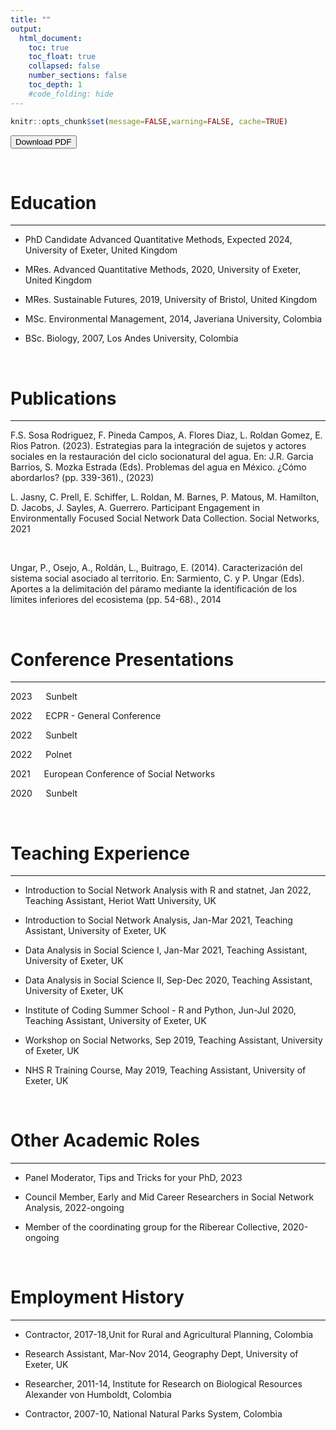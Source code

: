 ```yaml
---
title: ""
output:
  html_document:
    toc: true
    toc_float: true
    collapsed: false
    number_sections: false
    toc_depth: 1
    #code_folding: hide
---
```


```r
knitr::opts_chunk$set(message=FALSE,warning=FALSE, cache=TRUE)
```

<div>

<a href = "CV_files/CV_LRG.pdf">
<button role="button">Download PDF</button>
</a>

</div>

<br>

# Education
<hr>

- PhD Candidate Advanced Quantitative Methods, Expected 2024, University of Exeter, United Kingdom

- MRes. Advanced Quantitative Methods, 2020, University of Exeter, United Kingdom

- MRes. Sustainable Futures, 2019, University of Bristol, United Kingdom

- MSc. Environmental Management, 2014, Javeriana University, Colombia

- BSc. Biology, 2007, Los Andes University, Colombia

<br>

# Publications
<hr>

F.S. Sosa Rodriguez, F. Pineda Campos, A. Flores Diaz, L. Roldan Gomez, E. Rios Patron. (2023). Estrategias para la integración de sujetos y actores sociales en la restauración del ciclo socionatural del agua. En: J.R. Garcia Barrios, S. Mozka Estrada (Eds). Problemas del agua en México. ¿Cómo abordarlos? (pp. 339-361)., (2023)
<br>

L. Jasny, C. Prell, E. Schiffer, L. Roldan, M. Barnes, P. Matous, M. Hamilton, D. Jacobs, J. Sayles, A. Guerrero. Participant Engagement in Environmentally Focused Social Network Data Collection. Social Networks, 2021

<br>

Ungar, P., Osejo, A., Roldán, L., Buitrago, E. (2014). Caracterización del sistema social asociado al territorio. En: Sarmiento, C. y P. Ungar (Eds). Aportes a la delimitación del páramo mediante la identificación de los límites inferiores del ecosistema (pp. 54-68)., 2014

<br>

# Conference Presentations

<hr>
2023 &emsp; Sunbelt

2022 &emsp; ECPR - General Conference

2022 &emsp; Sunbelt 

2022 &emsp; Polnet

2021 &emsp; European Conference of Social Networks 

2020 &emsp; Sunbelt 

<br>

# Teaching Experience

<hr>

- Introduction to Social Network Analysis with R and statnet, Jan 2022, Teaching Assistant, Heriot Watt University, UK

- Introduction to Social Network Analysis, Jan-Mar 2021, Teaching Assistant, University of Exeter, UK

- Data Analysis in Social Science I, Jan-Mar 2021, Teaching Assistant, University of Exeter, UK

- Data Analysis in Social Science II, Sep-Dec 2020, Teaching Assistant, University of Exeter, UK

- Institute of Coding Summer School - R and Python, Jun-Jul 2020, Teaching Assistant, University of Exeter, UK

- Workshop on Social Networks, Sep 2019, Teaching Assistant, University of Exeter, UK 

- NHS R Training Course, May 2019, Teaching Assistant, University of Exeter, UK

<br>

# Other Academic Roles

<hr>

- Panel Moderator, Tips and Tricks for your PhD, 2023

- Council Member, Early and Mid Career Researchers in Social Network Analysis, 2022-ongoing

- Member of the coordinating group for the Riberear Collective, 2020-ongoing

<br>

# Employment History

<hr>

- Contractor, 2017-18,Unit for Rural and Agricultural Planning, Colombia

- Research Assistant, Mar-Nov 2014, Geography Dept, University of Exeter, UK

- Researcher, 2011-14, Institute for Research on Biological Resources Alexander von Humboldt, Colombia

- Contractor, 2007-10, National Natural Parks System, Colombia

